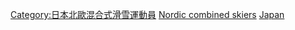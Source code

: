 {{Non-diffusing subcategory|日本北歐混合式滑雪運動員}}
[[Category:日本北歐混合式滑雪運動員|Category:日本北歐混合式滑雪運動員]]
[[Category:日本冬季奥运运动员|Nordic combined skiers]]
[[Category:各國奧運北歐混合式滑雪運動員|Japan]]